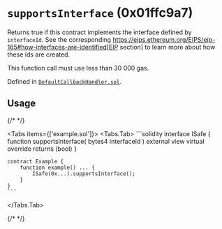 


<LegacyCallout />

# `supportsInterface` (0x01ffc9a7)



Returns true if this contract implements the interface defined by
`interfaceId`. See the corresponding
https://eips.ethereum.org/EIPS/eip-165#how-interfaces-are-identified[EIP section]
to learn more about how these ids are created.

This function call must use less than 30 000 gas.

Defined in [`DefaultCallbackHandler.sol`](https://github.com/safe-global/safe-smart-account/tree/v1.3.0/contracts/handler/DefaultCallbackHandler.sol#L55).


## Usage

{/* <!-- vale off --> */}

<Tabs items={['example.sol']}>
  <Tabs.Tab>
    ```solidity
    interface ISafe {
        function supportsInterface(
            bytes4 interfaceId
        ) external view virtual override returns (bool)
    }

    contract Example {
        function example() ... {
            ISafe(0x...).supportsInterface();
        }
    }
    ```
  </Tabs.Tab>
</Tabs>

{/* <!-- vale on --> */}






